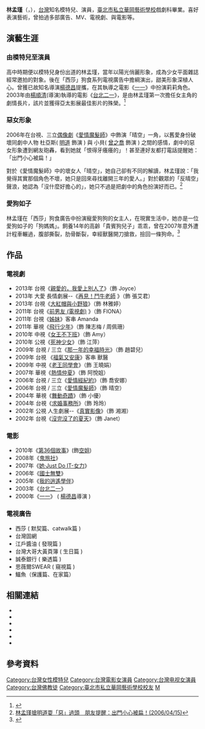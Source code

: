 {{藝人
| 姓名 = 林孟瑾
| 類型 = 女藝人
| 圖片 = 
| 圖片尺寸 = 
| 圖片簡介 = 
| 羅馬拼音 = Lin, Meng-Jin
| 英文名 = Lin, Adriene
| 綽號 = 
| 國籍 = {{ROC}}
| 民族 =
| 籍貫 = 
| 出生日期 = {{Birth_date_and_age|1979|07|19}}
| 出生地點 = {{TWN}}
| 逝世日期 =  
| 逝世地點 = 
| 職業 = 模特兒、演員
| 語言 = 中文、英文
| 教育程度 = 台北市私立[[華岡藝校|華岡藝校]]戲劇科<br>台北市立仁愛國中
| 宗教信仰 = [[佛教|佛教]]
| 配偶 = {{marriage|R先生|November 5, 2013}}
| 音樂類型 = 
| 演奏樂器 = 
| 出身地 = 
| 出道作 = 
| 出道日期 = 
| 代表作 = 電影：[[台北二一|台北二一]]<br>電視劇：[[愛情魔髮師|愛情魔髮師]]<br>電視廣告：西莎狗食
| 活躍年代 = 
| 唱片公司 = 
| 經紀公司 = 
| 網站 = 
| 相關團體 = 
| 獎項 = 
| IMDb = 0510849
| 官方網站 = [http://weibo.com/adrienelin 新浪微博]
}}
'''林孟瑾'''（{{lang|en|Adriene Lin}}，{{bd|1979年|07月19日|catIdx=L林}}），[[台灣|台灣]]知名模特兒、演員，[[臺北市私立華岡藝術學校|臺北市私立華岡藝術學校]]戲劇科畢業。喜好表演藝術，曾拍過多部廣告、MV、電視劇、與電影等。

==演藝生涯==
===由模特兒至演員===
高中時期便以模特兒身份出道的林孟瑾，當年以陽光俏麗形象，成為少女平面雜誌經常邀拍的對象。後在「西莎」狗食系列電視廣告中擔綱演出，甜美形象深植人心。曾獲已故知名導演[[楊德昌|楊德昌]]提攜，在其執導之電影《[[一一|一一]]》中扮演莉莉角色。2003年由[[楊順清|楊順清]](導演)執導的電影《[[台北二一|台北二一]]》，是由林孟瑾第一次擔任女主角的劇情長片，該片並獲得亞太影展最佳影片的殊榮。<ref>{{Cite web |url=http://www.epochtimes.com/b5/4/9/24/n670759.htm |title=亞太影展最佳影片「台北二一」 |access-date=2012-08-14 |archive-date=2020-07-31 |archive-url=https://web.archive.org/web/20200731160447/https://www.epochtimes.com/b5/4/9/24/n670759.htm |dead-url=no }}</ref>

===惡女形象===
2006年在台視、三立[[偶像劇|偶像劇]]《[[愛情魔髮師|愛情魔髮師]]》中飾演「晴空」一角，以舊愛身份破壞同劇中人物 杜亞斯( [[明道_(藝人)|明道]] 飾演 ) 與 小貝( [[曾之喬|曾之喬]] 飾演 ) 之間的感情，劇中的惡女形象遭到網友砲轟，看到她就「恨得牙癢癢的」！甚至連好友都打電話提醒她：「出門小心被扁！」 

對於《愛情魔髮師》中的壞女人「晴空」，她自己卻有不同的解讀，林孟瑾說：「我覺得其實那個角色不壞，她只是回來尋找離開三年的愛人。」對於觀眾的「反晴空」聲浪，她認為「沒什麼好擔心的」，她只不過是把劇中的角色扮演好而已。<ref>[http://www.nownews.com/2006/04/15/11336-1929493.htm  林孟瑾搶明道耍「惡」過頭　朋友提醒：出門小心被扁！(2006/04/15)]</ref>

===愛狗如子===
林孟瑾在「西莎」狗食廣告中扮演寵愛狗狗的女主人，在現實生活中，她亦是一位愛狗如子的「狗媽媽」。飼養14年的高齡「貴賓狗兒子」乖乖，曾在2007年意外遭計程車輾過，腹部撕裂，肋骨斷裂，幸經獸醫開刀搶救，撿回一條狗命。<ref>{{Cite web |url=http://tw.nextmedia.com/applenews/article/art_id/32071086/IssueID/20091106 |title=林孟瑾狗兒子 靠意志力車禍重生 |access-date=2010-12-27 |archive-url=https://web.archive.org/web/20100112110807/http://tw.nextmedia.com/applenews/article/art_id/32071086/IssueID/20091106 |archive-date=2010-01-12 |dead-url=yes }}</ref>
==作品==
===電視劇===
*2013年 台視《[[親愛的，我愛上別人了|親愛的，我愛上別人了]]》（飾 Joyce）
*2013年 大愛 長情劇展--《[[再見！鬥牛老師|再見！鬥牛老師]] 》（飾 張艾君）
*2013年 台視《[[大紅帽與小野狼|大紅帽與小野狼]]》（飾 林雅婷）
*2011年 台視《[[:前男友|前男友 (電視劇)]] 》（飾 FIONA）
*2011年 台視《[[姊妹_(電視劇)|姊妹]]》客串 Amanda
*2011年 華視《[[飛行少年|飛行少年]]》（飾 陳志梅 / 周佩珊）
*2010年 中視《[[女王不下班|女王不下班]]》（飾 Amy）
*2010年 公視《[[死神少女|死神少女]]》（飾 江萍）
*2009年 台視 / 三立《[[那一年的幸福時光|那一年的幸福時光]]》（飾 趙碧兒）
*2009年 台視 《[[福氣又安康|福氣又安康]]》客串 獸醫
*2009年 中視《[[老王同學會|老王同學會]]》（飾 王曉娟）
*2007年 華視《[[熱情仲夏|熱情仲夏]]》（飾 阿悅姐）
*2006年 台視 / 三立《[[愛情經紀約|愛情經紀約]]》（飾 喬安娜）
*2006年 台視 / 三立《[[愛情魔髮師|愛情魔髮師]]》（飾 晴空）
*2004年 華視《[[舞動奇蹟|舞動奇蹟]]》（飾 小優）
*2004年 台視《[[求婚事務所|求婚事務所]]》（飾 玲玲）
*2002年 公視 人生劇展--《[[真實影像|真實影像]]》（飾 湘湘）
*2002年 台視《[[沒完沒了的夏天|沒完沒了的夏天]]》（飾 Janet）

===電影===
*2010年《[[第36個故事|第36個故事]]》(飾[[空姐|空姐]])
*2008年《[[鬼旅社|鬼旅社]]》
*2007年《[[她‧Just_Do_IT-女力|她‧Just Do IT-女力]]》
*2006年《[[國士無雙|國士無雙]]》
*2005年《[[我的逍遙學伴|我的逍遙學伴]]》
*2003年《[[台北二一|台北二一]]》
*2000年《[[一一|一一]]》 ( [[楊德昌|楊德昌]]導演 )

===電視廣告===
*西莎 ( 默契篇、catwalk篇 )
*台灣固網
*江戶醬油 ( 發現篇 )
*台灣大哥大黃頁簿 ( 生日篇 )
*誠泰銀行 ( 樂透篇 )
*思薇爾SWEAR ( 窺視篇 )
*鱷魚（保護篇、在家篇）

==相關連結==
*{{Sinaweibo|adrienelin|林孟瑾Adriene}}
*{{facebook|AdrieneLin|林孟瑾 Adriene Lin}}
* {{imdb name|0510849}}{{en}}
* {{hkmdb name|33319}}
* {{douban people}}
* {{Mtime people|990837}}

== 參考資料 ==
{{reflist|2}}

{{DEFAULTSORT:Lin林}}
[[Category:台灣女性模特兒|Category:台灣女性模特兒]]
[[Category:台灣電影女演員|Category:台灣電影女演員]]
[[Category:台灣电视女演員|Category:台灣电视女演員]]
[[Category:台灣佛教徒|Category:台灣佛教徒]]
[[Category:臺北市私立華岡藝術學校校友|Category:臺北市私立華岡藝術學校校友]]
[[Category:林姓|M]]